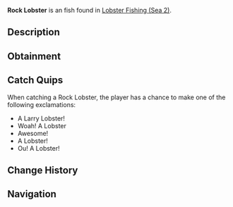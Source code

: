 {{FishInfobox
|image          = Rock Lobster.png
|rarity         = Unusual
|sea            = Second Sea
|location       = [[Lobster Fishing (Sea 2)]]
|sublocation    = 
|sources        = Lobster Cage
|radar_location = 
|xp             = 360
|weather        = Windy
|time           = Night
|season         = Summer, Autumn
|bait           = 
|base_weight    = 6.8
|base_value     = 630
|weight_range   = 4.8
|base_chance    = 50
|base_resil     = 70
}}
'''Rock Lobster''' is an {{Rarity|Unusual}} fish found in [[Lobster Fishing (Sea 2)]].

== Description ==
{{Description|Lobsters are valuable crustaceans known for their rich, succulent meat. Lobsters are most active in the summer to autumn, and are commonly caught in crab cages during calm clear days.|Bestiary Entry}}

== Obtainment ==
{{Description|Caught in oceans using a lobster cage.|Bestiary Hint}}

== Catch Quips ==
When catching a Rock Lobster, the player has a chance to make one of the following exclamations:
* A Larry Lobster!
* Woah! A Lobster
* Awesome!
* A Lobster!
* Ou! A Lobster!

== Change History ==
{{Change History|{{subst:Current Version}}}}

== Navigation ==
{{Fish Navbox|Lobster Fishing (Sea 2)}}